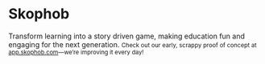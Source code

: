 # Skophob

Transform learning into a story driven game, making education fun and engaging for the next generation.
<small>Check out our early, scrappy proof of concept at [app.skophob.com](https://skophob.web.app/)—we’re improving it every day!</small>
